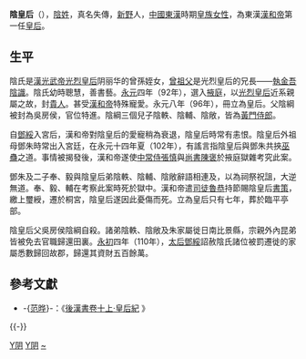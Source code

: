 '''陰皇后'''（{{bd|1世纪|？|102年|catIdx=Yin,阴}}），[[陰姓|陰姓]]，真名失傳，[[新野|新野]]人，[[中國|中國]][[東漢|東漢]]時期[[皇族|皇族]][[女性|女性]]，為東漢[[漢和帝|漢和帝]]第一任[[皇后|皇后]]。

== 生平 ==

陰氏是[[漢光武帝|漢光武帝]][[陰麗華|光烈皇后]]阴丽华的曾孫姪女，[[曾祖父|曾祖父]]是光烈皇后的兄長——[[執金吾|執金吾]][[陰識|陰識]]。陰氏幼時聰慧，善書藝。[[永元_(东汉)|永元]]四年（92年），選入[[掖庭|掖庭]]，以[[陰麗華|光烈皇后]]近系親屬之故，封[[貴人|貴人]]。甚受[[漢和帝|漢和帝]]特殊寵愛。永元八年（96年），冊立為皇后。父陰綱被封為吳房侯，官位特進。陰綱三個兒子陰軼、陰輔、陰敞，皆為[[黃門侍郎|黃門侍郎]]。

自[[鄧綏|鄧綏]]入宮后，漢和帝對陰皇后的愛寵稍為衰退，陰皇后時常有恚恨。陰皇后外祖母鄧朱時常出入宮廷，在永元十四年夏（102年），有謠言指陰皇后與鄧朱共挾[[巫蠱|巫蠱]]之道。事情被揭發後，漢和帝遂使[[中常侍|中常侍]][[張慎|張慎]]與[[尚书_(官职)|尚書]][[陳褒|陳褒]]於掖庭獄雜考究此案。

鄧朱及二子奉、毅與陰皇后弟陰軼、陰輔、陰敞辭語相連及，以為祠祭祝詛，大逆無道。奉、毅、輔在考察此案時死於獄中。漢和帝遣[[司徒|司徒]][[魯恭|魯恭]]持節賜陰皇后[[書策|書策]]，繳上璽綬，遷於桐宮，陰皇后遂因此憂傷而死。立為皇后只有七年，葬於臨平亭部。

陰皇后父吳房侯陰綱自殺。諸弟陰軼、陰敞及朱家屬徙日南比景縣，宗親外內昆弟皆被免去官職歸還田裏。[[永初_(东汉)|永初]]四年（110年），[[鄧綏|太后鄧綏]]詔赦陰氏諸位被罰遷徙的家屬悉數歸回故郡，歸還其資財五百餘萬。

== 參考文獻 ==
{{Reflist}}
* -{[[范晔_(刘宋)|范晔]]}-：《[http://zh.wikisource.org/w/index.php?title=%E5%BE%8C%E6%BC%A2%E6%9B%B8/%E5%8D%B710%E4%B8%8A&variant=zh-tw 後漢書卷十上·皇后紀] {{Wayback|url=http://zh.wikisource.org/w/index.php?title=%E5%BE%8C%E6%BC%A2%E6%9B%B8%2F%E5%8D%B710%E4%B8%8A&variant=zh-tw |date=20200501042747 }}》

{{-}}
{{start box}}
{{s-before|章帝皇后[[章德窦皇后|竇氏]]}}
{{s-title|[[:Category:汉朝皇后|漢朝皇后]]|96年—102年}}
{{s-after|和帝继-{后}-[[和熹皇后|鄧綏]]}}
{{end box}}
{{漢朝皇后}}

[[Category:東漢廢后|Y阴]]
[[Category:新野人|Y阴]]
[[Category:陰姓|~]]